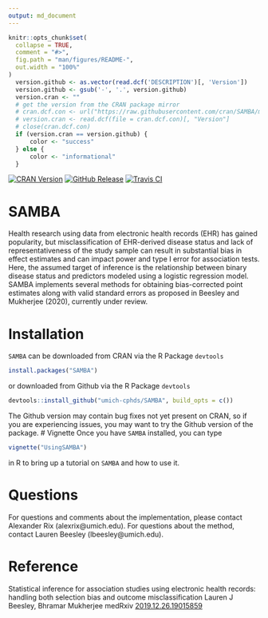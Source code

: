 ```yaml
---
output: md_document
---
```

```r
knitr::opts_chunk$set(
  collapse = TRUE,
  comment = "#>",
  fig.path = "man/figures/README-",
  out.width = "100%"
)
  version.github <- as.vector(read.dcf('DESCRIPTION')[, 'Version'])
  version.github <- gsub('-', '.', version.github)
  version.cran <- ""
  # get the version from the CRAN package mirror
  # cran.dcf.con <- url("https://raw.githubusercontent.com/cran/SAMBA/master/DESCRIPTION")
  # version.cran <- read.dcf(file = cran.dcf.con)[, "Version"]
  # close(cran.dcf.con)
  if (version.cran == version.github) {
      color <- "success"
  } else {
      color <- "informational"
  }


```
<!-- Badges -->
[![CRAN Version](https://img.shields.io/cran/v/mianet?style=flat-square&color=blue&label=CRAN)](https://cran.r-project.org/package=SAMBA)
[![GitHub Release](https://img.shields.io/github/v/release/umich-cphds/SAMBA?include_prereleases&label=Github&style=flat-square&color=blue)](https://github.com/umich-cphds/SAMBA)
[![Travis CI](https://img.shields.io/travis/umich-cphds/SAMBA?style=flat-square)](https://travis-ci.org/umich-cphds/SAMBA)

# SAMBA
Health research using data from electronic health records (EHR) has gained
popularity, but misclassification of EHR-derived disease status and lack of
representativeness of the study sample can result in substantial bias in
effect estimates and can impact power and type I error for association
tests. Here, the assumed target of inference is the relationship between
binary disease status and predictors modeled using a logistic regression
model. SAMBA implements several methods for obtaining bias-corrected
point estimates along with valid standard errors as proposed in Beesley and
Mukherjee (2020), currently under review.

# Installation

`SAMBA` can be downloaded from CRAN via the R Package `devtools`
```r
install.packages("SAMBA")
```
or downloaded from Github via the R Package `devtools`
```r
devtools::install_github("umich-cphds/SAMBA", build_opts = c())
```

The Github version may contain bug fixes not yet present on CRAN,
so if you are experiencing issues, you may want to try the Github
version of the package.
# Vignette
Once you have `SAMBA` installed, you can type
```r
vignette("UsingSAMBA")
```
in R to bring up a tutorial on `SAMBA` and how to use it.

# Questions
For questions and comments about the implementation, please contact Alexander
Rix (alexrix@umich.edu). For questions about the method, contact Lauren Beesley
(lbeesley@umich.edu).

# Reference
Statistical inference for association studies using electronic health records:
handling both selection bias and outcome misclassification
Lauren J Beesley, Bhramar Mukherjee
medRxiv [2019.12.26.19015859](https://doi.org/10.1101/2019.12.26.19015859)
